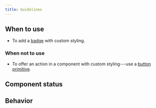 ```yaml
---
title: Guidelines
---
```



<ReactExample name="BadgePrimitive" />

## When to use

- To add a [badge](/components/information/badge/) with custom styling.

### When not to use

- To offer an action in a component with custom styling---use
  a [button primitive](/components/primitives/buttonprimitive/).

## Component status

<ComponentStatus component="BadgePrimitive" />

## Behavior

<PrimitivesFreedomSnippet component="badge" />

<PrimitivesStillSnippet component="badge" section="information" />
